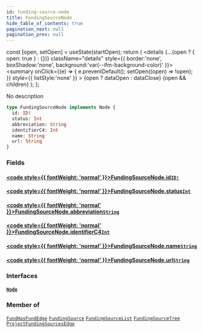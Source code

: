 ```yaml
---
id: funding-source-node
title: FundingSourceNode
hide_table_of_contents: true
pagination_next: null
pagination_prev: null
---
```







  const [open, setOpen] = useState(startOpen);
  return (
    <details {...(open ? { open: true } : {})} className="details" style={{ border:'none', boxShadow:'none', background:'var(--ifm-background-color)' }}>
      <summary
        onClick={(e) => {
          e.preventDefault();
          setOpen((open) => !open);
        }}
        style={{ listStyle:'none' }}
      >
      {open ? dataOpen : dataClose}
      </summary>
      {open && children}
    </details>
  );
};




No description


```graphql
type FundingSourceNode implements Node {
  id: ID!
  status: Int
  abbreviation: String
  identifierC4: Int
  name: String
  url: String
}
```




### Fields

#### [<code style={{ fontWeight: 'normal' }}>FundingSourceNode.<b>id</b></code>](#)<Bullet />[`ID!`](/cris/scalars/id) <Badge class="secondary" text="non-null"/> <Badge class="secondary" text="scalar"/>
> 
> 

#### [<code style={{ fontWeight: 'normal' }}>FundingSourceNode.<b>status</b></code>](#)<Bullet />[`Int`](/cris/scalars/int) <Badge class="secondary" text="scalar"/>
> 
> 

#### [<code style={{ fontWeight: 'normal' }}>FundingSourceNode.<b>abbreviation</b></code>](#)<Bullet />[`String`](/cris/scalars/string) <Badge class="secondary" text="scalar"/>
> 
> 

#### [<code style={{ fontWeight: 'normal' }}>FundingSourceNode.<b>identifierC4</b></code>](#)<Bullet />[`Int`](/cris/scalars/int) <Badge class="secondary" text="scalar"/>
> 
> 

#### [<code style={{ fontWeight: 'normal' }}>FundingSourceNode.<b>name</b></code>](#)<Bullet />[`String`](/cris/scalars/string) <Badge class="secondary" text="scalar"/>
> 
> 

#### [<code style={{ fontWeight: 'normal' }}>FundingSourceNode.<b>url</b></code>](#)<Bullet />[`String`](/cris/scalars/string) <Badge class="secondary" text="scalar"/>
> 
> 

### Interfaces

#### [`Node`](/cris/interfaces/node) <Badge class="secondary" text="interface"/>
> 
> 



### Member of

[`FundHasFundEdge`](/cris/objects/fund-has-fund-edge)  <Badge class="secondary" text="object"/><Bullet />[`FundingSource`](/cris/objects/funding-source)  <Badge class="secondary" text="object"/><Bullet />[`FundingSourceList`](/cris/objects/funding-source-list)  <Badge class="secondary" text="object"/><Bullet />[`FundingSourceTree`](/cris/objects/funding-source-tree)  <Badge class="secondary" text="object"/><Bullet />[`ProjectFundingSourcesEdge`](/cris/objects/project-funding-sources-edge)  <Badge class="secondary" text="object"/>

